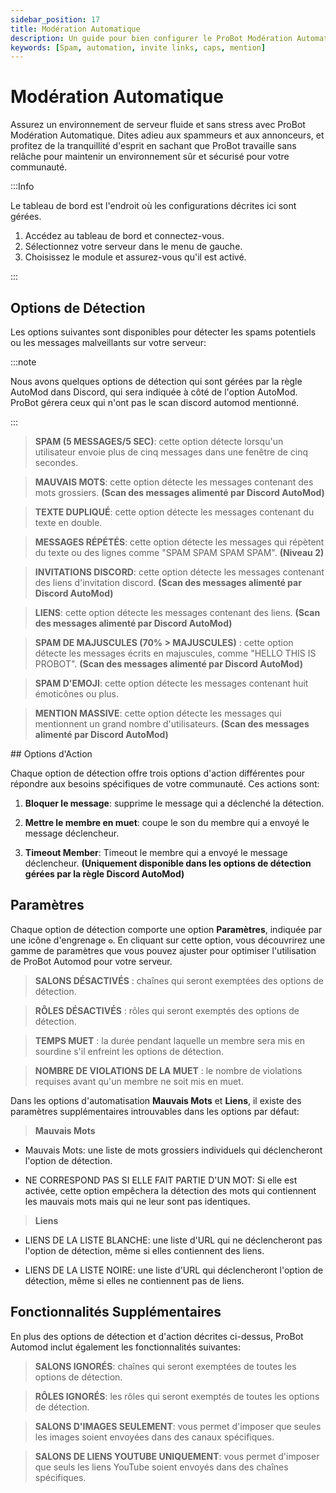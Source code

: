 ```yaml
---
sidebar_position: 17
title: Modération Automatique
description: Un guide pour bien configurer le ProBot Modération Automatique pour votre serveur
keywords: [Spam, automation, invite links, caps, mention] 
---
```



# Modération Automatique

Assurez un environnement de serveur fluide et sans stress avec ProBot Modération Automatique. Dites adieu aux spammeurs et aux annonceurs, et profitez de la tranquillité d'esprit en sachant que ProBot travaille sans relâche pour maintenir un environnement sûr et sécurisé pour votre communauté.

:::Info

Le tableau de bord est l'endroit où les configurations décrites ici sont gérées.

1. Accédez au tableau de bord et connectez-vous.
2. Sélectionnez votre serveur dans le menu de gauche.
3. Choisissez le module et assurez-vous qu'il est activé.

:::

## Options de Détection

Les options suivantes sont disponibles pour détecter les spams potentiels ou les messages malveillants sur votre serveur:

:::note

Nous avons quelques options de détection qui sont gérées par la règle AutoMod dans Discord, qui sera indiquée à côté de l'option AutoMod. ProBot gérera ceux qui n'ont pas le scan discord automod mentionné.

:::

> **SPAM (5 MESSAGES/5 SEC)**: cette option détecte lorsqu'un utilisateur envoie plus de cinq messages dans une fenêtre de cinq secondes.

> **MAUVAIS MOTS**: cette option détecte les messages contenant des mots grossiers. **(Scan des messages alimenté par Discord AutoMod)**

> **TEXTE DUPLIQUÉ**: cette option détecte les messages contenant du texte en double.

> **MESSAGES RÉPÉTÉS**: cette option détecte les messages qui répètent du texte ou des lignes comme "SPAM SPAM SPAM SPAM". **(Niveau 2)**

> **INVITATIONS DISCORD**: cette option détecte les messages contenant des liens d'invitation discord. **(Scan des messages alimenté par Discord AutoMod)**

> **LIENS**: cette option détecte les messages contenant des liens. **(Scan des messages alimenté par Discord AutoMod)**

> **SPAM DE MAJUSCULES (70% > MAJUSCULES)** : cette option détecte les messages écrits en majuscules, comme "HELLO THIS IS PROBOT". **(Scan des messages alimenté par Discord AutoMod)**

> **SPAM D'EMOJI**: cette option détecte les messages contenant huit émoticônes ou plus.

> **MENTION MASSIVE**: cette option détecte les messages qui mentionnent un grand nombre d'utilisateurs. **(Scan des messages alimenté par Discord AutoMod)**

## Options d'Action

Chaque option de détection offre trois options d'action différentes pour répondre aux besoins spécifiques de votre communauté. Ces actions sont:

1. **Bloquer le message**: supprime le message qui a déclenché la détection.

2. **Mettre le membre en muet**: coupe le son du membre qui a envoyé le message déclencheur.

3. **Timeout Member**: Timeout le membre qui a envoyé le message déclencheur. **(Uniquement disponible dans les options de détection gérées par la règle Discord AutoMod)**

## Paramètres

Chaque option de détection comporte une option **Paramètres**, indiquée par une icône d'engrenage `⚙️`. En cliquant sur cette option, vous découvrirez une gamme de paramètres que vous pouvez ajuster pour optimiser l'utilisation de ProBot Automod pour votre serveur.

> **SALONS DÉSACTIVÉS** : chaînes qui seront exemptées des options de détection.

> **RÔLES DÉSACTIVÉS** : rôles qui seront exemptés des options de détection.

> **TEMPS MUET** : la durée pendant laquelle un membre sera mis en sourdine s'il enfreint les options de détection.

> **NOMBRE DE VIOLATIONS DE LA MUET** : le nombre de violations requises avant qu'un membre ne soit mis en muet.

Dans les options d'automatisation **Mauvais Mots** et **Liens**, il existe des paramètres supplémentaires introuvables dans les options par défaut:

> **Mauvais Mots**

- Mauvais Mots: une liste de mots grossiers individuels qui déclencheront l'option de détection.

- NE CORRESPOND PAS SI ELLE FAIT PARTIE D'UN MOT: Si elle est activée, cette option empêchera la détection des mots qui contiennent les mauvais mots mais qui ne leur sont pas identiques.

> **Liens**

- LIENS DE LA LISTE BLANCHE: une liste d'URL qui ne déclencheront pas l'option de détection, même si elles contiennent des liens.

- LIENS DE LA LISTE NOIRE: une liste d'URL qui déclencheront l'option de détection, même si elles ne contiennent pas de liens.

## Fonctionnalités Supplémentaires

En plus des options de détection et d'action décrites ci-dessus, ProBot Automod inclut également les fonctionnalités suivantes:

> **SALONS IGNORÉS**: chaînes qui seront exemptées de toutes les options de détection.

> **RÔLES IGNORÉS**: les rôles qui seront exemptés de toutes les options de détection.

> **SALONS D'IMAGES SEULEMENT**: vous permet d'imposer que seules les images soient envoyées dans des canaux spécifiques.

> **SALONS DE LIENS YOUTUBE UNIQUEMENT**: vous permet d'imposer que seuls les liens YouTube soient envoyés dans des chaînes spécifiques.
